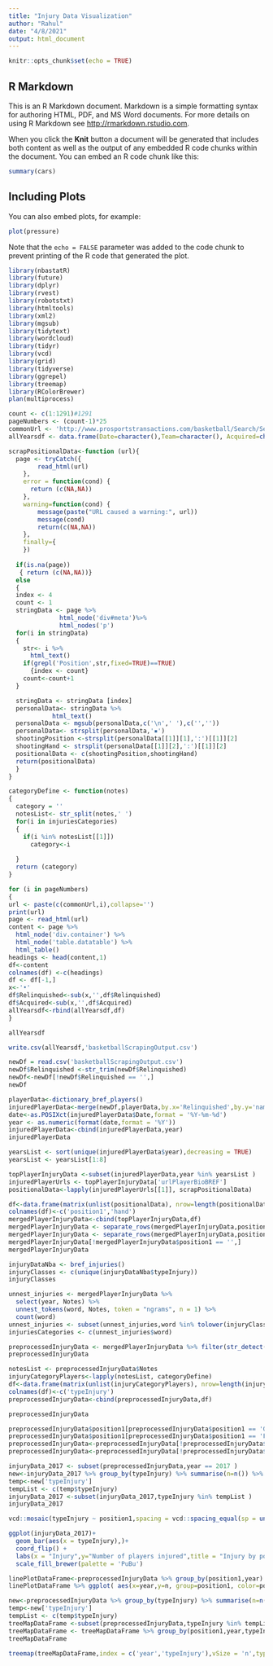 ```yaml
---
title: "Injury Data Visualization"
author: "Rahul"
date: "4/8/2021"
output: html_document
---
```


```r
knitr::opts_chunk$set(echo = TRUE)
```

## R Markdown

This is an R Markdown document. Markdown is a simple formatting syntax for authoring HTML, PDF, and MS Word documents. For more details on using R Markdown see <http://rmarkdown.rstudio.com>.

When you click the **Knit** button a document will be generated that includes both content as well as the output of any embedded R code chunks within the document. You can embed an R code chunk like this:

```r
summary(cars)
```

## Including Plots

You can also embed plots, for example:

```r
plot(pressure)
```

Note that the `echo = FALSE` parameter was added to the code chunk to prevent printing of the R code that generated the plot.

```r
library(nbastatR)
library(future)
library(dplyr)
library(rvest)
library(robotstxt)
library(htmltools)
library(xml2)
library(mgsub)
library(tidytext)
library(wordcloud)
library(tidyr)
library(vcd)
library(grid)
library(tidyverse)
library(ggrepel)
library(treemap)
library(RColorBrewer)
plan(multiprocess)
```




```r
count <- c(1:1291)#1291
pageNumbers <- (count-1)*25
commonUrl <- 'http://www.prosportstransactions.com/basketball/Search/SearchResults.php?Player=&Team=&BeginDate=&EndDate=&ILChkBx=yes&Submit=Search&start='
allYearsdf <- data.frame(Date=character(),Team=character(), Acquired=character(), Relinquished=character(), Notes=character()) 
```


```r
scrapPositionalData<-function (url){
  page <- tryCatch({ 
        read_html(url)
    },
    error = function(cond) {
      return (c(NA,NA))
    },
    warning=function(cond) {
        message(paste("URL caused a warning:", url))
        message(cond)
        return(c(NA,NA))
    },
    finally={
    })
  
  if(is.na(page))
   { return (c(NA,NA))}
  else
  {
  index <- 4
  count <- 1
  stringData <- page %>%
              html_node('div#meta')%>%
              html_nodes('p')
  for(i in stringData)
  {
    str<- i %>%
      html_text()
    if(grepl('Position',str,fixed=TRUE)==TRUE)
      {index <- count}
    count<-count+1
  }

  stringData <- stringData [index]
  personalData<- stringData %>%
            html_text()
  personalData <- mgsub(personalData,c('\n',' '),c('',''))
  personalData<- strsplit(personalData,'▪')
  shootingPosition <-strsplit(personalData[[1]][1],':')[[1]][2]
  shootingHand <- strsplit(personalData[[1]][2],':')[[1]][2]
  positionalData <- c(shootingPosition,shootingHand)
  return(positionalData)
  }
}
```


```r
categoryDefine <- function(notes)
{
  category = ''
  notesList<- str_split(notes,' ')
  for(i in injuriesCategories)
  {
    if(i %in% notesList[[1]])
      category<-i
    
  }
  return (category)
}

```




```r
for (i in pageNumbers)
{
url <- paste(c(commonUrl,i),collapse='')
print(url)
page <- read_html(url)
content <- page %>%
  html_node('div.container') %>%
  html_node('table.datatable') %>%
  html_table()
headings <- head(content,1)
df<-content
colnames(df) <-c(headings)
df <- df[-1,]
x<-'•'
df$Relinquished<-sub(x,'',df$Relinquished)
df$Acquired<-sub(x,'',df$Acquired)
allYearsdf<-rbind(allYearsdf,df)
}

allYearsdf
```

```r
write.csv(allYearsdf,'basketballScrapingOutput.csv')
```

```r
newDf = read.csv('basketballScrapingOutput.csv')
newDf$Relinquished <-str_trim(newDf$Relinquished)
newDf<-newDf[!newDf$Relinquished == '',]
newDf
```

```r
playerData<-dictionary_bref_players()
injuredPlayerData<-merge(newDf,playerData,by.x='Relinquished',by.y='namePlayerBREF')
date<-as.POSIXct(injuredPlayerData$Date,format = '%Y-%m-%d')
year <- as.numeric(format(date,format = '%Y'))
injuredPlayerData<-cbind(injuredPlayerData,year)
injuredPlayerData
```
```r
yearsList <- sort(unique(injuredPlayerData$year),decreasing = TRUE)
yearsList <- yearsList[1:8]
```

```r
topPlayerInjuryData <-subset(injuredPlayerData,year %in% yearsList )
injuredPlayerUrls <- topPlayerInjuryData['urlPlayerBioBREF']
positionalData<-lapply(injuredPlayerUrls[[1]], scrapPositionalData)
```

```r
df<-data.frame(matrix(unlist(positionalData), nrow=length(positionalData), byrow=TRUE))
colnames(df)<-c('position1','hand')
mergedPlayerInjuryData<-cbind(topPlayerInjuryData,df)
mergedPlayerInjuryData <- separate_rows(mergedPlayerInjuryData,position1,sep="and")
mergedPlayerInjuryData <- separate_rows(mergedPlayerInjuryData,position1,sep=",")
mergedPlayerInjuryData[!mergedPlayerInjuryData$position1 == '',]
mergedPlayerInjuryData
```


```r
injuryDataNba <- bref_injuries()
injuryClasses <- c(unique(injuryDataNba$typeInjury))
injuryClasses
```

```r
unnest_injuries <- mergedPlayerInjuryData %>%
  select(year, Notes) %>%
  unnest_tokens(word, Notes, token = "ngrams", n = 1) %>%
  count(word) 
unnest_injuries <- subset(unnest_injuries,word %in% tolower(injuryClasses))
injuriesCategories <- c(unnest_injuries$word)

```

```r
preprocessedInjuryData <- mergedPlayerInjuryData %>% filter(str_detect(tolower(Notes), paste(injuriesCategories, collapse = "|")))
preprocessedInjuryData
```
```r
notesList <- preprocessedInjuryData$Notes
injuryCategoryPlayers<-lapply(notesList, categoryDefine)
df<-data.frame(matrix(unlist(injuryCategoryPlayers), nrow=length(injuryCategoryPlayers), byrow=TRUE))
colnames(df)<-c('typeInjury')
preprocessedInjuryData<-cbind(preprocessedInjuryData,df)
```

```r
preprocessedInjuryData
```

```r
preprocessedInjuryData$position1[preprocessedInjuryData$position1 == 'Guard'] <- 'PointGuard'
preprocessedInjuryData$position1[preprocessedInjuryData$position1 == 'Forward'] <- 'SmallForward'
preprocessedInjuryData<-preprocessedInjuryData[!preprocessedInjuryData$Relinquished == '',]
preprocessedInjuryData<-preprocessedInjuryData[!preprocessedInjuryData$position1 == '',]
```

```r
injuryData_2017 <- subset(preprocessedInjuryData,year == 2017 )
new<-injuryData_2017 %>% group_by(typeInjury) %>% summarise(n=n()) %>% top_n(7)
temp<-new['typeInjury']
tempList <- c(temp$typeInjury)
injuryData_2017 <-subset(injuryData_2017,typeInjury %in% tempList )
injuryData_2017
```

```r
vcd::mosaic(typeInjury ~ position1,spacing = vcd::spacing_equal(sp = unit(0, "lines")),labeling = vcd::labeling_border(rot_labels = c(90, -90, 0, 0),gp_labels = gpar(fontsize = 6),gp_varnames = gpar(fontsize = 14, fontface = 1),pos_labels = "center",just_labels = "center"),injuryData_2017,highlighting_fill = brewer.pal(n = 8, 'Blues'))
```

```r
ggplot(injuryData_2017)+
  geom_bar(aes(x = typeInjury),)+
  coord_flip() +
  labs(x = "Injury",y="Number of players injured",title = "Injury by position")+facet_wrap(~position1,ncol=3)+
  scale_fill_brewer(palette = 'PuBu')
```

```r
linePlotDataFrame<-preprocessedInjuryData %>% group_by(position1,year) %>% summarize(n=n())
linePlotDataFrame %>% ggplot( aes(x=year,y=n, group=position1, color=position1)) +geom_line() +geom_point()
```

```r
new<-preprocessedInjuryData %>% group_by(typeInjury) %>% summarise(n=n()) %>% top_n(7)
temp<-new['typeInjury']
tempList <- c(temp$typeInjury)
treeMapDataFrame <-subset(preprocessedInjuryData,typeInjury %in% tempList )
treeMapDataFrame <- treeMapDataFrame %>% group_by(position1,year,typeInjury) %>% summarize(n=n())
treeMapDataFrame
```
```r

treemap(treeMapDataFrame,index = c('year','typeInjury'),vSize = 'n',type = 'index')
```


